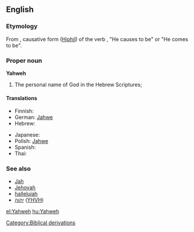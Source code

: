 ==English==

===Etymology===
From {{etyl|he|en}} {{term|יהוה|sc=Hebr|lang=he}}, causative form ([[Hiphil]]) of the verb {{term|הוה||to be, become|tr=havah|lang=he|sc=Hebr}}, "He causes to be" or "He comes to be".

===Proper noun===
'''Yahweh'''

# {{context|religion}} The personal name of God in the Hebrew Scriptures; 

====Translations====
{{trans-top|personal name of God}}
* Finnish: {{t-|fi|Jahve}}
* German: [[Jahwe]]
* Hebrew: {{t+|he|יהוה|sc=Hebr}}
{{trans-mid}}
* Japanese: {{t|ja|ヤハウェ|tr=yahawe|sc=Jpan}}
* Polish: [[Jahwe]]
* Spanish: {{t|es|Yahvé}}
* Thai: {{t|th|พระยาห์เวห์|tr=Pra-Yah-Weh|sc=Thai}}
{{trans-bottom}}

===See also===
*[[Jah]]
*[[Jehovah]]
* [[hallelujah]]
*[[יהוה]] ([[YHVH]])

[[Category:Biblical derivations]]

[[el:Yahweh]]
[[hu:Yahweh]]